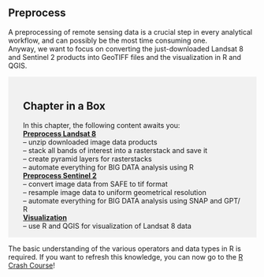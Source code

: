 ::: {#main .site-main role="main"}
::: entry-header
# Preprocess {#preprocess .entry-title}
:::

::: entry-content
A preprocessing of remote sensing data is a crucial step in every analytical workflow, and can possibly be the most time consuming one.\
Anyway, we want to focus on converting the just-downloaded Landsat 8 and Sentinel 2 products into GeoTIFF files and the visualization in R and QGIS. 

::: {style="background-color: #f1f1f1;padding: 18px 30px 1px"}
# Chapter in a Box

In this chapter, the following content awaits you:\
[**Preprocess Landsat 8**](./PrepareYourself.qmd#landsat-8-preprocessing)\
-- unzip downloaded image data products\
-- stack all bands of interest into a rasterstack and save it\
-- create pyramid layers for rasterstacks\
-- automate everything for BIG DATA analysis using R\
[**Preprocess Sentinel 2**](./Preprocess-Optical-Data.qmd#sentinel-2-preprocessing)\
-- convert image data from SAFE to tif format\
-- resample image data to uniform geometrical resolution\
-- automate everything for BIG DATA analysis using SNAP and GPT/ R\
[**Visualization**](./Visualization.qmd)\
-- use R and QGIS for visualization of Landsat 8 data
:::

The basic understanding of the various operators and data types in R is required. If you want to refresh this knowledge, you can now go to the [R Crash Course](../../docs/R-Crash-Course/index.qmd)!
:::
:::
